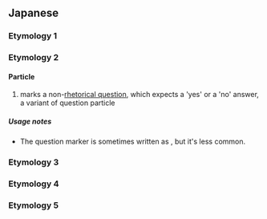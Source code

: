 {{also|がい}}
==Japanese==

===Etymology 1===
{{ja-see-kango|回|会|海|絵|界|開|階|改|械|快|解|灰|介|戒|怪|拐|悔|皆|塊|楷|潰|壊|懐|諧|芥|廻|恢|晦|魁|乖|偕|喙|誨|誡}}

===Etymology 2===

====Particle====
{{ja-pos|particle}}

# {{ja-def|かい}} {{lb|ja|familiar|men's speech}} marks a non-[[rhetorical question]], which expects a 'yes' or a 'no' answer, a variant of question particle {{m|ja|か|tr=ka}}
#: {{ja-usex|元%気'''かい'''？|げん%き '''かい'''？|Are you fine?}}
#: {{ja-usex|あの[[女の子]]に[[気がある]]の '''かい'''。|あの [[おんな の こ]] に [[き が ある]] の '''かい'''。|Are you [[interest]]ed in that [[girl]]?}}
#: {{ja-usex|彼はもう[[来る|来た]]'''かい'''？|かれ は もう [[くる|きた]] '''かい'''？|Has he [[come]] yet?}}
#: {{ja-usex|[[本%当]]に出%来るの'''かい'''？|[[ほん%とう]] に で%きる の '''かい'''？|Can you [[really]] do it?}}

=====Usage notes=====
* The question marker {{m|ja|かい|tr=kai}} is sometimes written as {{m|ja|かえ|tr=kae}}, but it's less common.

===Etymology 3===
{{ja-see|貝}}

===Etymology 4===
{{ja-see|櫂}}

===Etymology 5===
{{ja-see|甲斐}}